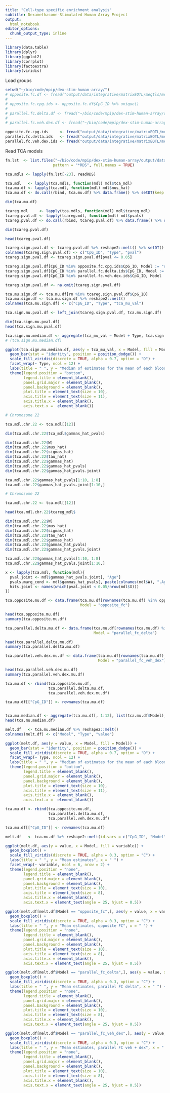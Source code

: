 ```yaml
---
title: "Cell-type specific enrichment analysis"
subtitle: Dexamethasone-Stimulated Human Array Project
output:
  html_notebook
editor_options: 
  chunk_output_type: inline
---
```

```r
library(data.table)
library(dplyr)
library(ggplot2)
library(corrplot)
library(factoextra)
library(viridis)
```

Load groups

```r
setwd("~/bio/code/mpip/dex-stim-human-array/")
# opposite.fc.df <- fread("output/data/integrative/matrixEQTL/meqtls/meqtl_parallel_and_opposite_fc_groups/meqtl_opposite_fc_gr_df.csv")
# 
# opposite.fc.cpg.ids <- opposite.fc.df$CpG_ID %>% unique()
# 
# parallel.fc.delta.df <- fread("~/bio/code/mpip/dex-stim-human-array/output/data/integrative/matrixEQTL/meqtls/meqtl_parallel_and_opposite_fc_groups/meqtl_parallel_fc_gr_delta_df.csv")
# 
# parallel.fc.veh.dex.df <- fread("~/bio/code/mpip/dex-stim-human-array/output/data/integrative/matrixEQTL/meqtls/meqtl_parallel_and_opposite_fc_groups/meqtl_parallel_fc_gr_veh_dex_df.csv")

opposite.fc.cpg.ids     <- fread("output/data/integrative/matrixEQTL/meqtls/meqtl_parallel_and_opposite_fc_groups/meqtl_opposite_fc_gr_cpg_list.csv")
parallel.fc.delta.ids   <- fread("output/data/integrative/matrixEQTL/meqtls/meqtl_parallel_and_opposite_fc_groups/meqtl_parallel_fc_gr_delta_cpg_lst.csv")
parallel.fc.veh.dex.ids <- fread("output/data/integrative/matrixEQTL/meqtls/meqtl_parallel_and_opposite_fc_groups/meqtl_parallel_fc_gr_veh_dex_cpg_lst.csv")
```

Read TCA models

```r
fn.lst  <- list.files("~/bio/code/mpip/dex-stim-human-array/output/data/integrative/cell_type_enrichment", 
                     pattern = "*RDS", full.names = TRUE)

tca.mdls <- lapply(fn.lst[-23], readRDS)
```

```r
tca.mdl   <- lapply(tca.mdls, function(mdl) mdl$tca_mdl)
tca.mu.df <- lapply(tca.mdl, function(mdl) mdl$mus_hat)
tca.mu.df <- do.call(rbind, tca.mu.df) %>% data.frame() %>% setDT(keep.rownames = T) # mean of each BCC type in each CpG

dim(tca.mu.df)
```

```r
tcareg.mdl     <- lapply(tca.mdls, function(mdl) mdl$tcareg_mdl)
tcareg.pval.df <- lapply(tcareg.mdl, function(mdl) mdl$pvals)
tcareg.pval.df <- do.call(rbind, tcareg.pval.df) %>% data.frame() %>% setDT(keep.rownames = T) # mean of each BCC type in each CpG

dim(tcareg.pval.df)

head(tcareg.pval.df)
```

```r
tcareg.sign.pval.df <- tcareg.pval.df %>% reshape2::melt() %>% setDT()
colnames(tcareg.sign.pval.df) <- c("CpG_ID", "Type", "pval")
tcareg.sign.pval.df <- tcareg.sign.pval.df[pval <= 0.05]

tcareg.sign.pval.df[CpG_ID %in% opposite.fc.cpg.ids$CpG_ID, Model := "opposite_fc"]
tcareg.sign.pval.df[CpG_ID %in% parallel.fc.delta.ids$CpG_ID, Model := "parallel_fc_delta"]
tcareg.sign.pval.df[CpG_ID %in% parallel.fc.veh.dex.ids$CpG_ID, Model := "parallel_fc_veh_dex"]

tcareg.sign.pval.df <- na.omit(tcareg.sign.pval.df)

tca.mu.sign.df <- tca.mu.df[rn %in% tcareg.sign.pval.df$CpG_ID]
tca.mu.sign.df <- tca.mu.sign.df %>% reshape2::melt() 
colnames(tca.mu.sign.df) <- c("CpG_ID", "Type", "tca_mu_val")

tca.sign.mu.pval.df <- left_join(tcareg.sign.pval.df, tca.mu.sign.df)

dim(tca.sign.mu.pval.df)
head(tca.sign.mu.pval.df)
```

```r
tca.sign.mu.median.df <- aggregate(tca_mu_val ~ Model + Type, tca.sign.mu.pval.df, median)
# (tca.sign.mu.median.df)

ggplot(tca.sign.mu.median.df, aes(y = tca_mu_val, x = Model, fill = Model)) +
  geom_bar(stat = "identity", position = position_dodge()) +
  scale_fill_viridis(discrete = TRUE, alpha = 0.7, option = "D") +
  facet_wrap(~ Type, ncol = 12) +
  labs(title = " ", y = "Median of estimates for the mean of each blood cell type in each CpG", x = " ") + 
  theme(legend.position = "bottom", 
        legend.title = element_blank(),
        panel.grid.major = element_blank(),
        panel.background = element_blank(),
        plot.title = element_text(size = 10),
        axis.title = element_text(size = 11),
        axis.title.x = element_blank(),
        axis.text.x =  element_blank())
```

```r

# Chromosome 22

tca.mdl.chr.22 <- tca.mdl[[12]]

dim(tca.mdl.chr.22$tca_mdl$gammas_hat_pvals)

dim(tca.mdl.chr.22$W)
dim(tca.mdl.chr.22$mus_hat)
dim(tca.mdl.chr.22$sigmas_hat)
dim(tca.mdl.chr.22$tau_hat)
dim(tca.mdl.chr.22$gammas_hat)
dim(tca.mdl.chr.22$gammas_hat_pvals)
dim(tca.mdl.chr.22$gammas_hat_pvals.joint)

tca.mdl.chr.22$gammas_hat_pvals[1:10, 1:8]
tca.mdl.chr.22$gammas_hat_pvals.joint[1:10,]
```

```r
# Chromosome 22

tca.mdl.chr.22 <- tca.mdl[[12]]

head(tca.mdl.chr.22$tcareg_mdl$

dim(tca.mdl.chr.22$W)
dim(tca.mdl.chr.22$mus_hat)
dim(tca.mdl.chr.22$sigmas_hat)
dim(tca.mdl.chr.22$tau_hat)
dim(tca.mdl.chr.22$gammas_hat)
dim(tca.mdl.chr.22$gammas_hat_pvals)
dim(tca.mdl.chr.22$gammas_hat_pvals.joint)

tca.mdl.chr.22$gammas_hat_pvals[1:10, 1:8]
tca.mdl.chr.22$gammas_hat_pvals.joint[1:10,]
```

```r
x <- lapply(tca.mdl, function(mdl){
  pval.joint <- mdl$gammas_hat_pvals.joint[, "Age"]
  pvals.marg_cond <- mdl$gammas_hat_pvals[, paste(colnames(mdl$W), ".Age", sep = "")]
  hits.joint <- names(which(pval.joint < 0.05/nrow(mdl$X)))
})
```

```r
tca.opposite.mu.df <- data.frame(tca.mu.df[rownames(tca.mu.df) %in% opposite.fc.cpg.ids$CpG_ID,],
                                 Model = "opposite_fc")

head(tca.opposite.mu.df)
summary(tca.opposite.mu.df)
```
```r
tca.parallel.delta.mu.df <- data.frame(tca.mu.df[rownames(tca.mu.df) %in% parallel.fc.delta.ids$CpG_ID,],
                                       Model = "parallel_fc_delta")

head(tca.parallel.delta.mu.df)
summary(tca.parallel.delta.mu.df)
```

```r
tca.parallel.veh.dex.mu.df <- data.frame(tca.mu.df[rownames(tca.mu.df) %in% parallel.fc.veh.dex.ids$CpG_ID,],
                                         Model = "parallel_fc_veh_dex")

head(tca.parallel.veh.dex.mu.df)
summary(tca.parallel.veh.dex.mu.df)
```

```r
tca.mu.df <- rbind(tca.opposite.mu.df,
                   tca.parallel.delta.mu.df,
                   tca.parallel.veh.dex.mu.df)

tca.mu.df[["CpG_ID"]] <- rownames(tca.mu.df)


tca.mu.median.df <- aggregate(tca.mu.df[, 1:12], list(tca.mu.df$Model), median)
head(tca.mu.median.df)

melt.df   <- tca.mu.median.df %>% reshape2::melt() 
colnames(melt.df) <- c("Model", "Type", "value")

ggplot(melt.df, aes(y = value, x = Model, fill = Model)) +
  geom_bar(stat = "identity", position = position_dodge()) +
  scale_fill_viridis(discrete = TRUE, alpha = 0.7, option = "D") +
  facet_wrap(~ Type, ncol = 12) +
  labs(title = " ", y = "Median of estimates for the mean of each blood cell type in each CpG", x = " ") + 
  theme(legend.position = "bottom", 
        legend.title = element_blank(),
        panel.grid.major = element_blank(),
        panel.background = element_blank(),
        plot.title = element_text(size = 10),
        axis.title = element_text(size = 11),
        axis.title.x = element_blank(),
        axis.text.x =  element_blank())
```


```r

tca.mu.df <- rbind(tca.opposite.mu.df,
                   tca.parallel.delta.mu.df,
                   tca.parallel.veh.dex.mu.df)

tca.mu.df[["CpG_ID"]] <- rownames(tca.mu.df)

melt.df   <- tca.mu.df %>% reshape2::melt(id.vars = c("CpG_ID", "Model")) 

ggplot(melt.df, aes(y = value, x = Model, fill = variable)) +
  geom_boxplot() +
  scale_fill_viridis(discrete = TRUE, alpha = 0.3, option = "C") +
  labs(title = " ", y = "Mean estimates", x = " ") + 
  facet_wrap(~ variable, ncol = 6, nrow = 2) +
  theme(legend.position = "none", 
        legend.title = element_blank(),
        panel.grid.major = element_blank(),
        panel.background = element_blank(),
        plot.title = element_text(size = 10),
        axis.title = element_text(size = 8),
        axis.title.x = element_blank(),
        axis.text.x = element_text(angle = 25, hjust = 0.5))
```

```r

ggplot(melt.df[melt.df$Model == "opposite_fc",], aes(y = value, x = variable, fill = variable)) +
  geom_boxplot() +
  scale_fill_viridis(discrete = TRUE, alpha = 0.3, option = "C") +
  labs(title = " ", y = "Mean estimates, opposite FC", x = " ") + 
  theme(legend.position = "none", 
        legend.title = element_blank(),
        panel.grid.major = element_blank(),
        panel.background = element_blank(),
        plot.title = element_text(size = 10),
        axis.title = element_text(size = 8),
        axis.title.x = element_blank(),
        axis.text.x = element_text(angle = 25, hjust = 0.5))
```

```r

ggplot(melt.df[melt.df$Model == "parallel_fc_delta",], aes(y = value, x = variable, fill = variable)) +
  geom_boxplot() +
  scale_fill_viridis(discrete = TRUE, alpha = 0.3, option = "C") +
  labs(title = " ", y = "Mean estimates, parallel FC delta", x = " ") + 
  theme(legend.position = "none", 
        legend.title = element_blank(),
        panel.grid.major = element_blank(),
        panel.background = element_blank(),
        plot.title = element_text(size = 10),
        axis.title = element_text(size = 8),
        axis.title.x = element_blank(),
        axis.text.x = element_text(angle = 25, hjust = 0.5))
```

```r

ggplot(melt.df[melt.df$Model == "parallel_fc_veh_dex",], aes(y = value, x = variable, fill = variable)) +
  geom_boxplot() +
  scale_fill_viridis(discrete = TRUE, alpha = 0.3, option = "C") +
  labs(title = " ", y = "Mean estimates, parallel FC veh + dex", x = " ") + 
  theme(legend.position = "none", 
        legend.title = element_blank(),
        panel.grid.major = element_blank(),
        panel.background = element_blank(),
        plot.title = element_text(size = 10),
        axis.title = element_text(size = 8),
        axis.title.x = element_blank(),
        axis.text.x = element_text(angle = 25, hjust = 0.5))
```